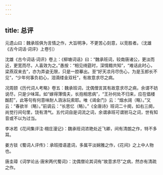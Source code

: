 ```yaml
---
---
---
```

title: 总评
---




元遗山曰：魏承班俱为言情之作，大旨明净，不更苦心刻意，以竞胜者。（沈雄《古今词话·词评》上卷引）

沈雄《古今词话·词评》卷上：《柳塘词话》曰：“魏承班词，较南唐诸公，更淡而近，更宽而尽，人喜效为之。”愚按：“相见绮筵时，深情黯共知”，“难话此时心，梁燕双来去”，亦为弄姿无限，只是一腔摹出。至“好天凉月尽伤心，为是玉郎长不见”，“少年何事负初心，泪滴缕金双衽”，有故意求尽之病。

况周颐《历代词人考略》卷五：魏承班词，沈偶僧言其有故意求尽之病，余谓不妨说尽，只是少味耳。如“嫁得薄情夫，长抱相思病”，“王孙何处不归来，应在倡楼酩酊”，此等句有何意味耐人涵泳玩索耶。唯《谒金门》云：“烟水阔（略）。”又云：“春欲半（略）。”前调云：“长思忆（略）。”《全唐诗》班词二十阕，如右三阕，尚觉行间句里，饶有清气。五代词自是词流之词，余谓承班可谓驸马之词，世有知音或不以为过当。

李冰若《花间集评注·栩庄漫记》：魏承班词浓艳处近飞卿，间有清朗之作，特不多耳。

姜方锬《蜀词人评传》：承班措语遣词，多属平淡娴雅之作，《花间》之上中人物也。

唐圭璋《词学论丛·唐宋两代蜀词》：沈偶僧论其词有“故意求尽”之病，然亦有清疏之作。